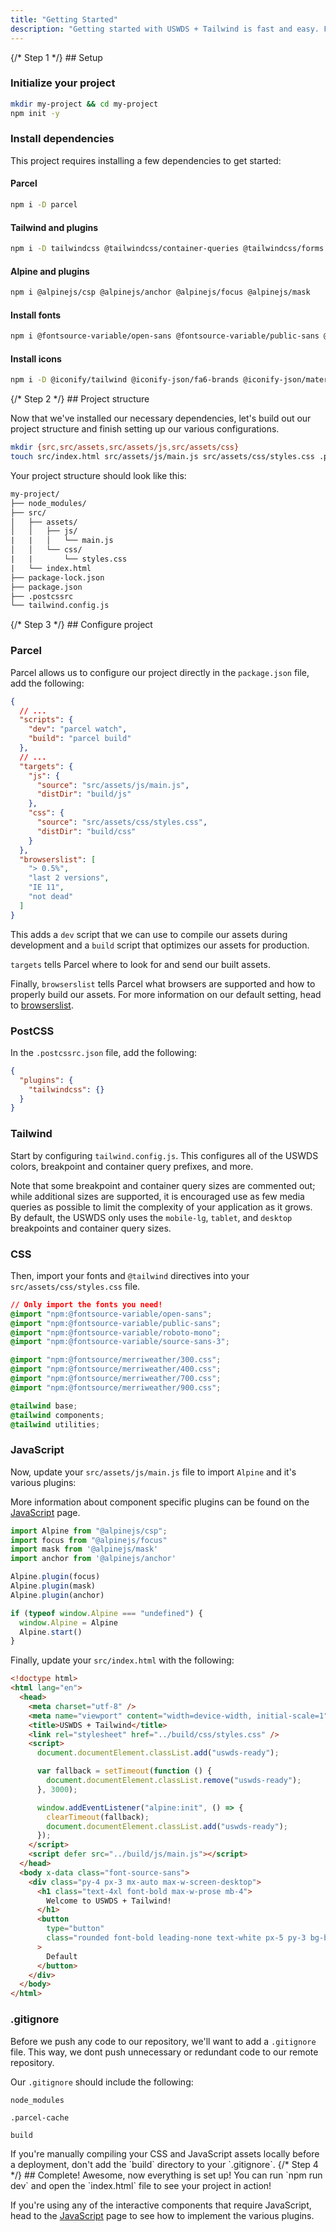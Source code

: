 ```yaml
---
title: "Getting Started"
description: "Getting started with USWDS + Tailwind is fast and easy. Following the guidance below, you'll be up and running in just a few minutes."
---
```




<ProcessList>
{/* Step 1 */}
<ProcessStep class="first:*:mt-0 before:top-0">
## Setup

### Initialize your project

```bash
mkdir my-project && cd my-project
npm init -y
```


### Install dependencies

This project requires installing a few dependencies to get started:

#### Parcel

```bash
npm i -D parcel
```

#### Tailwind and plugins

```bash
npm i -D tailwindcss @tailwindcss/container-queries @tailwindcss/forms @tailwindcss/typography tailwindcss-animate postcss
```


#### Alpine and plugins

```bash
npm i @alpinejs/csp @alpinejs/anchor @alpinejs/focus @alpinejs/mask
```

#### Install fonts

```bash
npm i @fontsource-variable/open-sans @fontsource-variable/public-sans @fontsource-variable/roboto-mono @fontsource-variable/source-sans-3 @fontsource/merriweather
```

#### Install icons

```bash
npm i -D @iconify/tailwind @iconify-json/fa6-brands @iconify-json/material-symbols
```
</ProcessStep>
{/* Step 2 */}
<ProcessStep class="first:*:mt-0 before:top-0">
## Project structure

Now that we've installed our necessary dependencies, let's build out our project structure and finish setting up our various configurations.

```bash
mkdir {src,src/assets,src/assets/js,src/assets/css}
touch src/index.html src/assets/js/main.js src/assets/css/styles.css .postcssrc.json tailwind.config.js .gitignore
```

Your project structure should look like this:

```graphql
my-project/
├── node_modules/
├── src/
│   ├── assets/
│   │   ├── js/
|   |   │   └── main.js
│   │   └── css/
|   |       └── styles.css
|   └── index.html
├── package-lock.json
├── package.json
├── .postcssrc
└── tailwind.config.js
```
</ProcessStep>
{/* Step 3 */}
<ProcessStep class="first:*:mt-0 before:top-0">
## Configure project

### Parcel

Parcel allows us to configure our project directly in the `package.json` file, add the following:

```json title="package.json"
{
  // ...
  "scripts": {
    "dev": "parcel watch",
    "build": "parcel build"
  },
  // ...
  "targets": {
    "js": {
      "source": "src/assets/js/main.js",
      "distDir": "build/js"
    },
    "css": {
      "source": "src/assets/css/styles.css",
      "distDir": "build/css"
    }
  },
  "browserslist": [
    "> 0.5%",
    "last 2 versions",
    "IE 11",
    "not dead"
  ]
}
```

This adds a `dev` script that we can use to compile our assets during development and a `build` script that optimizes our assets for production.

`targets` tells Parcel where to look for and send our built assets.

Finally, `browserslist` tells Parcel what browsers are supported and how to properly build our assets. For more information on our default setting, head to [browserslist](https://browsersl.ist/#q=%3E+0.5%25%2C+last+2+versions%2C+IE+11%2C+not+dead&region=US).

### PostCSS

In the `.postcssrc.json` file, add the following:

```json title=".postcssrc.json"
{
  "plugins": {
    "tailwindcss": {}
  }
}
```

### Tailwind

Start by configuring `tailwind.config.js`. This configures all of the USWDS colors, breakpoint and container query prefixes, and more.

Note that some breakpoint and container query sizes are commented out; while additional sizes are supported, it is encouraged use as few media queries as possible to limit the complexity of your application as it grows. By default, the USWDS only uses the `mobile-lg`, `tablet`, and `desktop` breakpoints and container query sizes.

<CollapsibleCode title="tailwind.config.js" lang="js" class="rounded" code={exampleTailwindConfig} />

### CSS

Then, import your fonts and `@tailwind` directives into your `src/assets/css/styles.css` file.

```css title="src/assets/css/styles.css"
// Only import the fonts you need!
@import "npm:@fontsource-variable/open-sans";
@import "npm:@fontsource-variable/public-sans";
@import "npm:@fontsource-variable/roboto-mono";
@import "npm:@fontsource-variable/source-sans-3";

@import "npm:@fontsource/merriweather/300.css";
@import "npm:@fontsource/merriweather/400.css";
@import "npm:@fontsource/merriweather/700.css";
@import "npm:@fontsource/merriweather/900.css";

@tailwind base;
@tailwind components;
@tailwind utilities;
```

### JavaScript

Now, update your `src/assets/js/main.js` file to import `Alpine` and it's various plugins:

<Alert>More information about component specific plugins can be found on the [JavaScript](/javascript) page.</Alert>

```js title="src/assets/js/main.js"
import Alpine from "@alpinejs/csp";
import focus from "@alpinejs/focus"
import mask from '@alpinejs/mask'
import anchor from '@alpinejs/anchor'

Alpine.plugin(focus)
Alpine.plugin(mask)
Alpine.plugin(anchor)

if (typeof window.Alpine === "undefined") {
  window.Alpine = Alpine
  Alpine.start()
}
```


Finally, update your `src/index.html` with the following:

```html title="src/index.html"
<!doctype html>
<html lang="en">
  <head>
    <meta charset="utf-8" />
    <meta name="viewport" content="width=device-width, initial-scale=1" />
    <title>USWDS + Tailwind</title>
    <link rel="stylesheet" href="../build/css/styles.css" />
    <script>
      document.documentElement.classList.add("uswds-ready");

      var fallback = setTimeout(function () {
        document.documentElement.classList.remove("uswds-ready");
      }, 3000);

      window.addEventListener("alpine:init", () => {
        clearTimeout(fallback);
        document.documentElement.classList.add("uswds-ready");
      });
    </script>
    <script defer src="../build/js/main.js"></script>
  </head>
  <body x-data class="font-source-sans">
    <div class="py-4 px-3 mx-auto max-w-screen-desktop">
      <h1 class="text-4xl font-bold max-w-prose mb-4">
        Welcome to USWDS + Tailwind!
      </h1>
      <button
        type="button"
        class="rounded font-bold leading-none text-white px-5 py-3 bg-blue-60v hover:bg-blue-warm-70v active:bg-blue-warm-80v focus:outline focus:outline-4 focus:outline-offset-4 focus:outline-blue-40v"
      >
        Default
      </button>
    </div>
  </body>
</html>
```

### .gitignore

Before we push any code to our repository, we'll want to add a `.gitignore` file. This way, we dont push unnecessary or redundant code to our remote repository.

Our `.gitignore` should include the following:

```shell title=.gitignore
node_modules

.parcel-cache

build 
```

<Alert type="warning">
  If you're manually compiling your CSS and JavaScript assets locally before a deployment, don't add the `build` directory to your `.gitignore`.
</Alert>

</ProcessStep>
{/* Step 4 */}
<ProcessStep class="first:*:mt-0 before:top-0">
## Complete!
Awesome, now everything is set up! You can run `npm run dev` and open the `index.html` file to see your project in action!

If you're using any of the interactive components that require JavaScript, head to the [JavaScript](/javascript) page to see how to implement the various plugins.
</ProcessStep>
</ProcessList>
